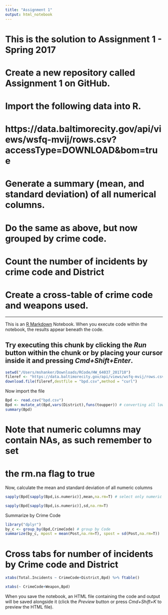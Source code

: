 ```yaml
---
title: "Assignment 1"
output: html_notebook
---
```

# This is the solution to Assignment 1 - Spring 2017
# Create a new repository called Assignment 1 on GitHub. 
# Import the following data into R. 
# https://data.baltimorecity.gov/api/views/wsfq-mvij/rows.csv?accessType=DOWNLOAD&bom=true
# Generate a summary (mean, and standard deviation) of all numerical columns.
# Do the same as above, but now grouped by crime code.
# Count the number of incidents by crime code and District
# Create a cross-table of crime code and weapons used.

-----

This is an [R Markdown](http://rmarkdown.rstudio.com) Notebook. When you execute code within the notebook, the results appear beneath the code. 

Try executing this chunk by clicking the *Run* button within the chunk or by placing your cursor inside it and pressing *Cmd+Shift+Enter*. 
----------

```r
setwd("/Users/mshanker/Downloads/RCode/HW_64037_201710")
fileref <- "https://data.baltimorecity.gov/api/views/wsfq-mvij/rows.csv?accessType=DOWNLOAD"
download.file(fileref,destfile = "bpd.csv",method = "curl")
```

Now import the file
```r
Bpd <- read.csv("bpd.csv")
Bpd <- mutate_at(Bpd,vars(District),funs(toupper)) # converting all lowercase to uppercase
summary(Bpd)
```

# Note that numeric columns may contain NAs, as such remember to set
# the rm.na flag to true
Now, calculate the mean and standard deviation of all numeric columns
```r
sapply(Bpd[sapply(Bpd,is.numeric)],mean,na.rm=T) # select only numeric columns
```
```r
sapply(Bpd[sapply(Bpd,is.numeric)],sd,na.rm=T)
```

Summarize by Crime Code
```r
library("dplyr")
by_c <- group_by(Bpd,CrimeCode) # group by Code
summarize(by_c, mpost = mean(Post,na.rm=T), spost = sd(Post,na.rm=T))
```

# Cross tabs for number of incidents by Crime code and District
```r
xtabs(Total.Incidents ~ CrimeCode+District,Bpd) %>% ftable()
```
```r
xtabs(~ CrimeCode+Weapon,Bpd)
```


When you save the notebook, an HTML file containing the code and output will be saved alongside it (click the *Preview* button or press *Cmd+Shift+K* to preview the HTML file).
